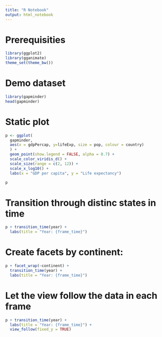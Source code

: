 ```yaml
---
title: "R Notebook"
output: html_notebook
---
```


# Prerequisities

```r
library(ggplot2)
library(gganimate)
theme_set(theme_bw())
```

# Demo dataset

```r
library(gapminder)
head(gapminder)
```

# Static plot

```r
p <- ggplot(
  gapminder, 
  aes(x = gdpPercap, y=lifeExp, size = pop, colour = country)
  ) +
  geom_point(show.legend = FALSE, alpha = 0.7) +
  scale_color_viridis_d() +
  scale_size(range = c(2, 12)) +
  scale_x_log10() +
  labs(x = "GDP per capita", y = "Life expectancy")

p
```

# Transition through distinc states in time

```r
p + transition_time(year) +
  labs(title = "Year: {frame_time}")
```

# Create facets by continent:

```r
p + facet_wrap(~continent) +
  transition_time(year) +
  labs(title = "Year: {frame_time}")
```

# Let the view follow the data in each frame

```r
p + transition_time(year) +
  labs(title = "Year: {frame_time}") +
  view_follow(fixed_y = TRUE)
```

